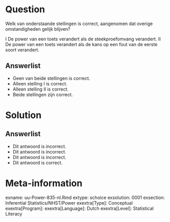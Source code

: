 Question
========
  
Welk van onderstaande stellingen is correct, aangenomen dat overige omstandigheden gelijk blijven?

I De power van een toets verandert als de steekproefomvang verandert.
II De power van een toets verandert als de kans op een fout van de eerste soort verandert.

  
Answerlist
----------
* Geen van beide stellingen is correct.
* Alleen stelling I is correct.
* Alleen stelling II is correct.
* Beide stellingen zijn correct.

Solution
========

Answerlist
----------
* Dit antwoord is incorrect.
* Dit antwoord is incorrect.
* Dit antwoord is incorrect.
* Dit antwoord is correct.

Meta-information
================
exname: uu-Power-835-nl.Rmd
extype: schoice
exsolution: 0001
exsection: Inferential Statistics/NHST/Power
exextra[Type]: Conceptual
exextra[Program]: 
exextra[Language]: Dutch
exextra[Level]: Statistical Literacy